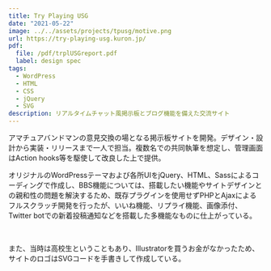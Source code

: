 ```yaml
---
title: Try Playing USG
date: "2021-05-22"
image: ../../assets/projects/tpusg/motive.png
url: https://try-playing-usg.kuron.jp/
pdf:
  file: /pdf/trplUSGreport.pdf
  label: design spec
tags:
  - WordPress
  - HTML
  - CSS
  - jQuery
  - SVG
description: リアルタイムチャット風掲示板とブログ機能を備えた交流サイト
---
```




アマチュアバンドマンの意見交換の場となる掲示板サイトを開発。デザイン・設計から実装・リリースまで一人で担当。複数名での共同執筆を想定し、管理画面はAction hooks等を駆使して改良した上で提供。

オリジナルのWordPressテーマおよび各所UIをjQuery、HTML、Sassによるコーディングで作成し、BBS機能については、搭載したい機能やサイトデザインとの親和性の問題を解決するため、既存プラグインを使用せずPHPとAjaxによるフルスクラッチ開発を行ったが、いいね機能、リプライ機能、画像添付、Twitter botでの新着投稿通知などを搭載した多機能なものに仕上がっている。

<GridGallery col={6} sp_col={1}>
  <Image class="-c-span-2 -sp-c-span-2-4" alt="" src={img_SongsMenu} />
  <Image class="-c-span-4" alt="" src={img_BBS} />
</GridGallery>

また、当時は高校生ということもあり、Illustratorを買うお金がなかったため、サイトのロゴはSVGコードを手書きして作成している。

<FluidImage src={img_Logo} />
